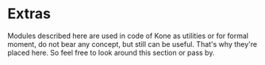 # Extras

Modules described here are used in code of Kone as utilities or for formal moment, do not bear any concept, but still can be useful. That's why they're placed here. So feel free to look around this section or pass by.